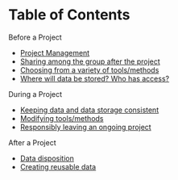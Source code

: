 # Table of Contents {.unnumbered #main}

Before a Project

-   [Project Management](#managment)
-   [Sharing among the group after the project](#sharing)
-   [Choosing from a variety of tools/methods](#tools)
-   [Where will data be stored?  Who has access?](#data1)

During a Project

-   [Keeping data and data storage consistent](#data2)
-   [Modifying tools/methods](#modify)
-   [Responsibly leaving an ongoing project](#leave)

After a Project

-   [Data disposition](#data3)
-   [Creating reusable data](#data4)
